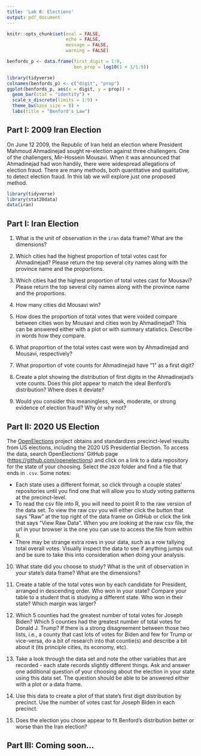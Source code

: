 ```yaml
---
title: 'Lab 8: Elections'
output: pdf_document
---
```


```r
knitr::opts_chunk$set(eval = FALSE, 
                      echo = FALSE,
                      message = FALSE,
                      warning = FALSE)
```

```r
benfords_p <- data.frame(first_digit = 1:9, 
                         ben_prop = log10(1 + 1/1:9))
```

```r
library(tidyverse)
colnames(benfords_p) <- c("digit", "prop")
ggplot(benfords_p, aes(x = digit, y = prop)) +
  geom_bar(stat = "identity") +
  scale_x_discrete(limits = 1:9) +
  theme_bw(base_size = 8) +
  labs(title = "Benford's Law")
```

## Part I: 2009 Iran Election

On June 12 2009, the Republic of Iran held an election where President Mahmoud Ahmadinejad sought re-election against three challengers. One of the challengers, Mir-Hossein Mousavi. When it was announced that Ahmadinejad had won handily, there were widespread allegations of election fraud. There are many methods, both quantitative and qualitative, to detect election fraud. In this lab we will explore just one proposed method.

```r
library(tidyverse)
library(stat20data)
data(iran)
```

## Part I: Iran Election

1. What is the unit of observation in the `iran` data frame? What are the dimensions?

2. Which cities had the highest proportion of total votes cast for Ahmadinejad? Please return the top several city names along with the province name and the proportions. 

3. Which cities had the highest proportion of total votes cast for Mousavi? Please return the top several city names along with the province name and the proportions. 

4. How many cities did Mousavi win?

5. How does the proportion of total votes that were voided compare between cities won by Mousavi and cities won by Ahmadinejad? This can be answered either with a plot or with summary statistics. Describe in words how they compare.

6. What proportion of the total votes cast were won by Ahmadinejad and Mousavi, respectively?

7. What proportion of vote counts for Ahmadinejad have "1" as a first digit?

8. Create a plot showing the distribution of first digits in the Ahmadinejad's vote counts. Does this plot appear to match the ideal Benford's distribution? Where does it deviate?

9. Would you consider this meaningless, weak, moderate, or strong evidence of election fraud? Why or why not?

## Part II: 2020 US Election

The [OpenElections](http://www.openelections.net) project obtains and standardizes precinct-level results from US elections, including the 2020 US Presidential Election. To access the data, search OpenElections' GitHub page ([https://github.com/openelections](https://github.com/openelections)) and click on a link to a data repository for the state of your choosing. Select the `2020` folder and find a file that ends in `.csv`. Some notes:

- Each state uses a different format, so click through a couple states' repositories until you find one that will allow you to study voting patterns at the precinct-level.
- To read the csv file into R, you will need to point R to the raw version of the data set. To view the raw csv you will either click the button that says "Raw" at the top right of the data frame on GitHub or click the link that says "View Raw Data". When you are looking at the raw csv file, the url in your browser is the one you can use to access the file from within R.
- There may be strange extra rows in your data, such as a row tallying total overall votes. Visually inspect the data to see if anything jumps out and be sure to take this into consideration when doing your analysis.

10. What state did you choose to study? What is the unit of observation in your state's data frame? What are the dimensions?

11. Create a table of the total votes won by each candidate for President, arranged in descending order. Who won in your state? Compare your table to a student that is studying a different state. Who won in their state? Which margin was larger?

12. Which 5 counties had the greatest number of total votes for Joseph Biden? Which 5 counties had the greatest number of total votes for Donald J. Trump? If there is a strong disagreement between those two lists, i.e., a county that cast lots of votes for Biden and few for Trump or vice-versa, do a bit of research into that countie(s) and describe a bit about it (its principle cities, its economy, etc). 

13. Take a look through the data set and note the other variables that are recorded - each state records slightly different things. Ask and answer one additional question of your choosing about the election in your state using this data set. The question should be able to be answered either with a plot or a data frame.

14. Use this data to create a plot of that state's first digit distribution by precinct. Use the number of votes cast for Joseph Biden in each precinct.

15. Does the election you chose appear to fit Benford's distribution better or worse than the Iran election?

## Part III: Coming soon...


